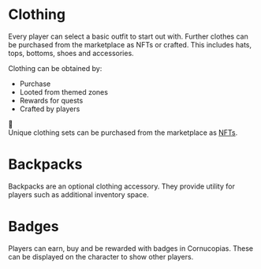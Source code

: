 # Clothing

Every player can select a basic outfit to start out with. Further clothes can be purchased from the marketplace as NFTs or crafted. This includes hats, tops, bottoms, shoes and accessories.  

Clothing can be obtained by:  

- Purchase  
- Looted from themed zones  
- Rewards for quests  
- Crafted by players  

<div className="note-box">
  <span class="icon">🧥</span>
  <div>
    Unique clothing sets can be purchased from the marketplace as <a href="/blockchain/nfts">NFTs</a>.  
  </div>
</div>



# Backpacks

Backpacks are an optional clothing accessory. They provide utility for players such as additional inventory space.  



# Badges

Players can earn, buy and be rewarded with badges in Cornucopias. These can be displayed on the character to show other players.  

